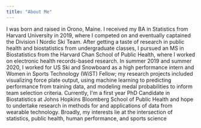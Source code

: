 ```yaml
---
title: "About Me"
---
```


I was born and raised in Orono, Maine. I received my BA in Statistics from Harvard University in 2019, where I competed on and eventually captained the Division I Nordic Ski Team. After getting a taste of research in public health and biostatistics from undergraduate classes, I pursued an MS in Biostatistics from the Harvard Chan School of Public Health, where I worked on electronic health records-based research. In summer 2019 and summer 2020, I worked for US Ski and Snowboard as a high performance intern and Women in Sports Technology (WiST) Fellow; my research projects included visualizing force plate output, using machine learning to predicting performance from training data, and modeling medal probabilities to inform team selection criteria. Currently, I\'m a first year PhD Candidate in Biostatistics at Johns Hopkins Bloomberg School of Public Health and hope to undertake research in methods for and applications of data from wearable technology. Broadly, my interests lie at the intersection of statistics, public health, human performance, and sports science

```{}
```
